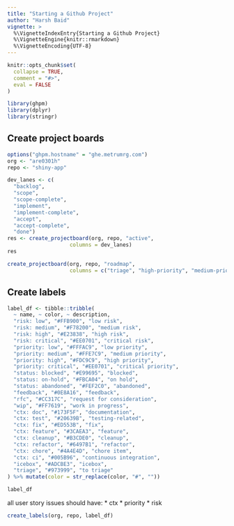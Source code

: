 ```yaml
---
title: "Starting a Github Project"
author: "Harsh Baid"
vignette: >
  %\VignetteIndexEntry{Starting a Github Project}
  %\VignetteEngine{knitr::rmarkdown}
  %\VignetteEncoding{UTF-8}
---
```


```r
knitr::opts_chunk$set(
  collapse = TRUE,
  comment = "#>",
  eval = FALSE
)

library(ghpm)
library(dplyr)
library(stringr)
```

## Create project boards

```r
options("ghpm.hostname" = "ghe.metrumrg.com")
org <- "are0301h"
repo <- "shiny-app"
```

```r
dev_lanes <- c(
  "backlog", 
  "scope", 
  "scope-complete", 
  "implement",
  "implement-complete",
  "accept",
  "accept-complete",
  "done")
res <- create_projectboard(org, repo, "active", 
                    columns = dev_lanes)
res
```

```r
create_projectboard(org, repo, "roadmap", 
                    columns = c("triage", "high-priority", "medium-priority", "low-priority", "icebox"))
```



## Create labels

```r
label_df <- tibble::tribble(
  ~ name, ~ color, ~ description,
  "risk: low", "#FFB900", "low risk",
  "risk: medium", "#F78200", "medium risk",
  "risk: high", "#E23838", "high risk",
  "risk: critical", "#EE0701", "critical risk",
  "priority: low", "#FFFAC9", "low priority",
  "priority: medium", "#FFE7C9", "medium priority",
  "priority: high", "#FDC9C9", "high priority",
  "priority: critical", "#EE0701", "critical priority",
  "status: blocked", "#E99695", "blocked",
  "status: on-hold", "#FBCA04", "on hold",
  "status: abandoned", "#FEF2C0", "abandoned",
  "feedback", "#0E8A16", "feedback",
  "rfc", "#CC317C", "request for consideration",
  "wip", "#FF7619", "work in progress",
  "ctx: doc", "#173F5F", "documentation",
  "ctx: test", "#20639B", "testing-related",
  "ctx: fix", "#ED553B", "fix",
  "ctx: feature", "#3CAEA3", "feature",
  "ctx: cleanup", "#B3CDE0", "cleanup",
  "ctx: refactor", "#6497B1", "refactor",
  "ctx: chore", "#4A4E4D", "chore item",
  "ctx: ci", "#005B96", "continuous integration",
  "icebox", "#ADCBE3", "icebox",
  "triage", "#973999", "to triage"
) %>% mutate(color = str_replace(color, "#", ""))
```

```r
label_df
```

all user story issues should have:
  * ctx
  * priority
  * risk
  
```r
create_labels(org, repo, label_df)
```


